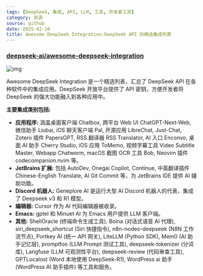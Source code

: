```yaml
---
tags: [DeepSeek, 集成, API, LLM, 工具, 开发者工具]
category: 资源
source: github
date: 2025-02-10
title: Awesome DeepSeek Integration:DeepSeek API 的精选集成列表
---
```


### [deepseek-ai/awesome-deepseek-integration](https://github.com/deepseek-ai/awesome-deepseek-integration)

![img](https://img.mengpeng.tech/i/2025/02/10/67a9d800902f1.webp)

Awesome DeepSeek Integration 是一个精选列表，汇总了 DeepSeek API 在各种软件中的集成应用。DeepSeek 开放平台提供了 API 密钥，方便开发者将 DeepSeek 的强大功能融入到各种应用中。

**主要集成类别包括:**

-   **应用程序:** 涵盖桌面客户端 Chatbox, 跨平台 Web UI ChatGPT-Next-Web, 微信助手 Liubai, iOS 聊天客户端 Pal, 开源应用 LibreChat, Just-Chat, Zotero 插件 PapersGPT, RSS 翻译器 RSS Translator, AI 入口 Enconvo, 桌面 AI 助手 Cherry Studio, iOS 应用 ToMemo, 视频字幕工具 Video Subtitle Master, Webapp Chatworm, macOS 截图 OCR 工具 Bob, Neovim 插件 codecompanion.nvim 等。
-   **JetBrains 扩展:** 包括 AutoDev, Onegai Copilot, Continue, 中英翻译插件 Chinese-English Translate, AI Git Commit 等，为 JetBrains IDE 提供 AI 辅助功能。
-   **Discord 机器人:** Geneplore AI 是运行大型 AI Discord 机器人的代表，集成了 Deepseek v3 和 R1 模型。
-   **编辑器:** Cursor 作为 AI 代码编辑器被收录。
-   **Emacs:** gptel 和 Minuet AI 为 Emacs 用户提供 LLM 客户端。
-   **其他:** ShellOracle (终端命令生成工具), Bolna (对话式语音 AI 代理), siri_deepseek_shortcut (Siri 快捷指令), n8n-nodes-deepseek (N8N 工作流节点), Portkey AI (统一 API 网关), LiteLLM (Python SDK), Mem0 (AI 助手记忆层), promptfoo (LLM Prompt 测试工具), deepseek-tokenizer (分词库), Langfuse (LLM 可观测性平台), deepseek-review (代码审查工具), GPTLocalost (Word 本地使用 DeepSeek-R1), WordPress ai 助手 (WordPress AI 助手插件) 等工具和服务。
